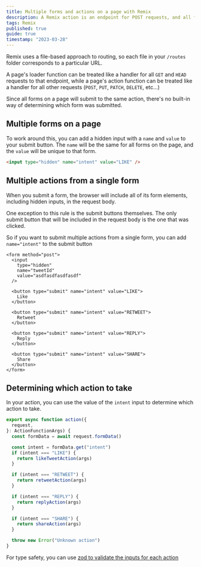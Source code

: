 ```yaml
---
title: Multiple forms and actions on a page with Remix
description: A Remix action is an endpoint for POST requests, and all forms will submit to the same action. Add a name and value to your submit button to know which form was submitted, and use that to determine which action to take.
tags: Remix
published: true
guide: true
timestamp: "2023-03-28"
---
```


Remix uses a file-based approach to routing, so each file in your `/routes` folder corresponds to a particular URL.

A page's loader function can be treated like a handler for all `GET` and `HEAD` requests to that endpoint, while a page's action function can be treated like a handler for all other requests (`POST`, `PUT`, `PATCH`, `DELETE`, etc…)

Since all forms on a page will submit to the same action, there's no built-in way of determining which form was submitted.

## Multiple forms on a page

To work around this, you can add a hidden input with a `name` and `value` to your submit button. The `name` will be the same for all forms on the page, and the `value` will be unique to that form.

```html
<input type="hidden" name="intent" value="LIKE" />
```

## Multiple actions from a single form

When you submit a form, the browser will include all of its form elements, including hidden inputs, in the request body.

One exception to this rule is the submit buttons themselves. The only submit button that will be included in the request body is the one that was clicked.

So if you want to submit multiple actions from a single form, you can add `name="intent"` to the submit button

```tsx
<form method="post">
  <input
    type="hidden"
    name="tweetId"
    value="asdfasdfasdfasdf"
  />

  <button type="submit" name="intent" value="LIKE">
    Like
  </button>

  <button type="submit" name="intent" value="RETWEET">
    Retweet
  </button>

  <button type="submit" name="intent" value="REPLY">
    Reply
  </button>

  <button type="submit" name="intent" value="SHARE">
    Share
  </button>
</form>
```

## Determining which action to take

In your action, you can use the value of the `intent` input to determine which action to take.

```ts
export async function action({
  request,
}: ActionFunctionArgs) {
  const formData = await request.formData()

  const intent = formData.get("intent")
  if (intent === "LIKE") {
    return likeTweetAction(args)
  }

  if (intent === "RETWEET") {
    return retweetAction(args)
  }

  if (intent === "REPLY") {
    return replyAction(args)
  }

  if (intent === "SHARE") {
    return shareAction(args)
  }

  throw new Error("Unknown action")
}
```

For type safety, you can use [zod to validate the inputs for each action](/content/blog/zod-actions-remix)
